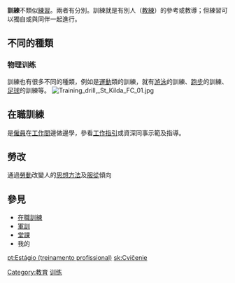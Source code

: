 {{expand|time=2012-05-04T05:53:13+00:00}}
{{unreferenced|time=2012-05-04T05:53:13+00:00}}
'''訓練'''不類似[[練習|練習]]。兩者有分別。訓練就是有別人（[[教練|教練]]）的參考或教導；但練習可以獨自或與同伴一起進行。

== 不同的種類 ==
===物理训练===
訓練也有很多不同的種類，例如是[[運動|運動]]類的訓練，就有[[游泳|游泳]]的訓練、[[跑步|跑步]]的訓練、[[足球|足球]]的訓練等。
[[File:Training_drill,_St_Kilda_FC_01.jpg|thumb]]

== 在職訓練 ==
是[[僱員|僱員]]在[[工作間|工作間]]邊做邊學，參看[[工作指引|工作指引]]或資深同事示範及指導。

== 勞改 ==
通過[[勞動|勞動]]改變人的[[思想方法|思想方法]]及[[服從|服從]]傾向

== 參見 ==
*[[在職訓練|在職訓練]]
*[[軍訓|軍訓]]
*[[堂課|堂課]]
*我的

{{運動小作品}}
{{normdaten}}

[[Category:教育|Category:教育]]
[[Category:训练|]]

[[pt:Estágio_(treinamento_profissional)|pt:Estágio (treinamento profissional)]]
[[sk:Cvičenie|sk:Cvičenie]]